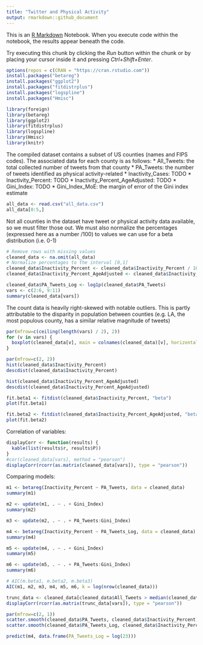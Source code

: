 ```yaml
---
title: "Twitter and Physical Activity"
output: rmarkdown::github_document
---
```


This is an [R Markdown](http://rmarkdown.rstudio.com) Notebook. When you execute code within the notebook, the results appear beneath the code. 

Try executing this chunk by clicking the *Run* button within the chunk or by placing your cursor inside it and pressing *Ctrl+Shift+Enter*. 

```r
options(repos = c(CRAN = "https://cran.rstudio.com"))
install.packages("betareg")
install.packages("ggplot2")
install.packages("fitdistrplus")
install.packages("logspline")
install.packages("Hmisc")

library(foreign)
library(betareg)
library(ggplot2)
library(fitdistrplus)
library(logspline)
library(Hmisc)
library(knitr)
```
The compiled dataset contains a subset of US counties (names and FIPS codes).
The associated data for each county is as follows:
* All_Tweets: the total collected number of tweets from that county
* PA_Tweets: the number of tweets identified as physical activity-related
* Inactivity_Cases: TODO
* Inactivity_Percent: TODO
* Inactivity_Percent_AgeAdjusted: TODO
* Gini_Index: TODO
* Gini_Index_MoE: the margin of error of the Gini index estimate
```r
all_data <- read.csv("all_data.csv")
all_data[0:5,]
```
Not all counties in the dataset have tweet or physical activity data available, so we must filter those out.
We must also normalize the percentages (expressed here as a number /100) to values we can use for a beta distribution (i.e. 0-1)
```r
# Remove rows with missing values
cleaned_data <- na.omit(all_data)
# Normalize percentages to the interval [0,1]
cleaned_data$Inactivity_Percent <- cleaned_data$Inactivity_Percent / 100
cleaned_data$Inactivity_Percent_AgeAdjusted <- cleaned_data$Inactivity_Percent_AgeAdjusted / 100

cleaned_data$PA_Tweets_Log <- log1p(cleaned_data$PA_Tweets)
vars <- c(2:6, 9:11)
summary(cleaned_data[vars])
```
The count data is heavily right-skewed with notable outliers. This is partly attributable to the disparity in population between counties
(e.g. LA, the most populous county, has a similar relative magnitude of tweets)
```r
par(mfrow=c(ceiling(length(vars) / 2), 2))
for (v in vars) {
  boxplot(cleaned_data[v], main = colnames(cleaned_data)[v], horizontal = TRUE)
}
```

```r
par(mfrow=c(2, 2))
hist(cleaned_data$Inactivity_Percent)
descdist(cleaned_data$Inactivity_Percent)

hist(cleaned_data$Inactivity_Percent_AgeAdjusted)
descdist(cleaned_data$Inactivity_Percent_AgeAdjusted)

fit.beta1 <- fitdist(cleaned_data$Inactivity_Percent, "beta")
plot(fit.beta1)

fit.beta2 <- fitdist(cleaned_data$Inactivity_Percent_AgeAdjusted, "beta")
plot(fit.beta2)
```
Correlation of variables:
```r
displayCorr <- function(results) {
  kable(list(results$r, results$P))
}
#cor(cleaned_data[vars], method = "pearson")
displayCorr(rcorr(as.matrix(cleaned_data[vars]), type = "pearson"))
```
Comparing models:
```r
m1 <- betareg(Inactivity_Percent ~ PA_Tweets, data = cleaned_data)
summary(m1)

m2 <- update(m1, . ~ . + Gini_Index)
summary(m2)

m3 <- update(m2, . ~ . + PA_Tweets:Gini_Index)

m4 <- betareg(Inactivity_Percent ~ PA_Tweets_Log, data = cleaned_data)
summary(m4)

m5 <- update(m4, . ~ . + Gini_Index)
summary(m5)

m6 <- update(m5, . ~ . + PA_Tweets:Gini_Index)
summary(m6)

# AIC(m.beta1, m.beta2, m.beta3)
AIC(m1, m2, m3, m4, m5, m6, k = log(nrow(cleaned_data)))
```

```r
trunc_data <- cleaned_data[cleaned_data$All_Tweets > median(cleaned_data$All_Tweets),]
displayCorr(rcorr(as.matrix(trunc_data[vars]), type = "pearson"))
```
```r
par(mfrow=c(2, 1))
scatter.smooth(cleaned_data$PA_Tweets, cleaned_data$Inactivity_Percent)
scatter.smooth(cleaned_data$PA_Tweets_Log, cleaned_data$Inactivity_Percent)
```
```r
predict(m4, data.frame(PA_Tweets_Log = log(23)))
```


